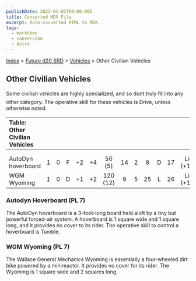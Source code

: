 ```yaml
---
publishDate: 2023-01-02T00:00:00Z
title: Converted MDX File
excerpt: Auto-converted HTML to MDX.
tags:
  - markdown
  - conversion
  - Astro
---
```






[Index](-index) > [Future d20 SRD](future-d20-srd-index) > [Vehicles](future-d20-srd-vehicles-index) > Other Civilian Vehicles




## Other Civilian Vehicles


Some civilian vehicles are highly specialized, and so dont truly fit into any other category. The operative skill for these vehicles is Drive, unless otherwise noted.


| Table: Other Civilian Vehicles |  |  |  |  |  |  |  |  |  |  |  |  |
| :-------------------------------- | :--: | :--: | :--: | :--: | :--: | :--: | :--: | :--: | :--: | :--: | :--: | --: |
|  |  |  |  |  |  |  |  |  |  |  |  |  |
|  |  |  |  |  |  |  |  |  |  |  |  |  |
| AutoDyn hoverboard | 1 | 0 | F | +2 | +4 | 50 (5) | 14 | 2 | 8 | D | 17 | Lic (+1) |
| WGM Wyoming | 1 | 0 | D | +1 | +2 | 120 (12) | 9 | 5 | 25 | L | 26 | Lic (+1) |



### Autodyn Hoverboard (PL 7)


The AutoDyn hoverboard is a 3-foot-long board held aloft by a tiny but powerful forced-air system. A hoverboard is 1 square wide and 1 square long, and it provides no cover to its rider. The operative skill to control a hoverboard is Tumble.


### WGM Wyoming (PL 7)


The Wallace General Mechanics Wyoming is essentially a four-wheeled dirt bike powered by a minireactor. It provides no cover for its rider. The Wyoming is 1 square wide and 2 squares long.



